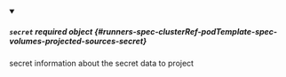 


<details className="config-field" data-expandable="true" open>
<summary>

##### `secret` <span className="config-field-required" data-required="false">required</span> <span className="config-field-type">object</span> <span className="config-field-default"></span> <span className="config-field-enum"></span> {#runners-spec-clusterRef-podTemplate-spec-volumes-projected-sources-secret}

secret information about the secret data to project

</summary>

<PartialSecretreference />


</details>

